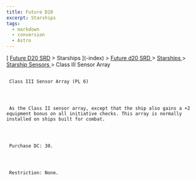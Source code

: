 ```yaml
---
title: Future D20
excerpt: Starships
tags:
  - markdown
  - conversion
  - Astro
---
```







[
[Future D20 SRD]( / ) > Starships
     ](-index)
     >
     [
      Future d20 SRD
     ](future-d20-srd-index)
     >
     [
      Starships
     ](future-d20-srd-starships-index)
     >
     [
      Starship Sensors
     ](future-d20-srd-starships-starship-sensors-index)
     > Class III Sensor Array
    





## 
     Class III Sensor Array (PL 6)
    



     As the Class II sensor array, except that the ship also gains a +2 equipment bonus on all initiative checks. This array is normally installed on ships built for combat.
    



     Purchase DC: 30.
    



     Restriction: None.
    




